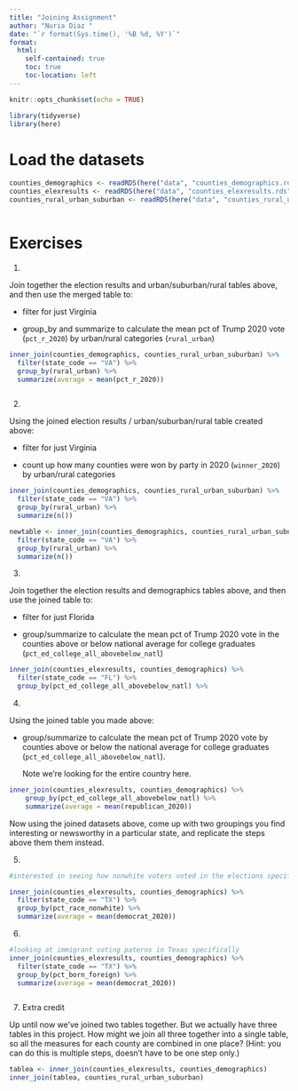 ```yaml
---
title: "Joining Assignment"
author: "Nuria Diaz "
date: "`r format(Sys.time(), '%B %d, %Y')`"
format:
  html:
    self-contained: true
    toc: true
    toc-location: left
---
```


```r
knitr::opts_chunk$set(echo = TRUE)

library(tidyverse)
library(here)

```

# Load the datasets

```r

counties_demographics <- readRDS(here("data", "counties_demographics.rds"))
counties_elexresults <- readRDS(here("data", "counties_elexresults.rds"))
counties_rural_urban_suburban <- readRDS(here("data", "counties_rural_urban_suburban.rds"))



```

# Exercises

1)  

Join together the election results and urban/suburban/rural tables above, and then use the merged table to:

-   filter for just Virginia

-   group_by and summarize to calculate the mean pct of Trump 2020 vote (`pct_r_2020`) by urban/rural categories (`rural_urban`)

```r
inner_join(counties_demographics, counties_rural_urban_suburban) %>% 
  filter(state_code == "VA") %>% 
  group_by(rural_urban) %>% 
  summarize(average = mean(pct_r_2020))



```

2)  

Using the joined election results / urban/suburban/rural table created above:

-   filter for just Virginia

-   count up how many counties were won by party in 2020 (`winner_2020`) by urban/rural categories

```r


inner_join(counties_demographics, counties_rural_urban_suburban) %>% 
  filter(state_code == "VA") %>% 
  group_by(rural_urban) %>% 
  summarize(n())

newtable <- inner_join(counties_demographics, counties_rural_urban_suburban) %>% 
  filter(state_code == "VA") %>% 
  group_by(rural_urban) %>% 
  summarize(n()) 

```

3)  

Join together the election results and demographics tables above, and then use the joined table to:

-   filter for just Florida

-   group/summarize to calculate the mean pct of Trump 2020 vote in the counties above or below national average for college graduates (`pct_ed_college_all_abovebelow_natl`)

```r


inner_join(counties_elexresults, counties_demographics) %>% 
  filter(state_code == "FL") %>% 
  group_by(pct_ed_college_all_abovebelow_natl) %>% 

```

4)  

Using the joined table you made above:

-   group/summarize to calculate the mean pct of Trump 2020 vote by counties above or below the national average for college graduates (`pct_ed_college_all_abovebelow_natl`).

    Note we're looking for the entire country here.

```r

inner_join(counties_elexresults, counties_demographics) %>% 
    group_by(pct_ed_college_all_abovebelow_natl) %>% 
    summarize(average = mean(republican_2020))


```

Now using the joined datasets above, come up with two groupings you find interesting or newsworthy in a particular state, and replicate the steps above them them instead.

5)  

```r


#interested in seeing how nonwhite voters voted in the elections specifically the average mean for the democratic candidates in Texas. 

inner_join(counties_elexresults, counties_demographics) %>% 
  filter(state_code == "TX") %>% 
  group_by(pct_race_nonwhite) %>% 
  summarize(average = mean(democrat_2020))


```

6)  

```r

#looking at immigrant voting paterns in Texas specifically 
inner_join(counties_elexresults, counties_demographics) %>% 
  filter(state_code == "TX") %>% 
  group_by(pct_born_foreign) %>% 
  summarize(average = mean(democrat_2020))



```

7)  Extra credit

Up until now we've joined two tables together. But we actually have three tables in this project. How might we join all three together into a single table, so all the measures for each county are combined in one place? (Hint: you can do this is multiple steps, doesn't have to be one step only.)

```r



tablea <- inner_join(counties_elexresults, counties_demographics)
inner_join(tablea, counties_rural_urban_suburban)



```
